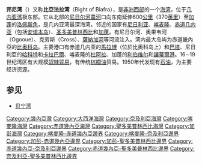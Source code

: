 {{Image|zh-hans=Jineiya_wan-zh.png|zh-hant=Jineiya_wan-zh-tw.png|thumb|350px|-{zh-hans:几内亚湾地图; zh-hant:幾內亞灣地圖;}-}}
'''邦尼湾'''（{{lang-en|'''Bight of Bonny'''}}）又称'''比亞法拉湾'''（Bight of Biafra），是[[非洲西部|非洲西部]]的一个[[海湾|海湾]]，位于[[几内亚湾|几内亚湾]]极东部。它从北部的[[尼日尔河|尼日尔河]][[農河|農河]]口向东南延伸600[[公里|公里]]（370[[英里|英里]]）至[[加蓬|加蓬]]的[[洛佩斯角|洛佩斯角]]，是几内亚湾最深海湾。邻近的国家有[[尼日利亚|尼日利亚]]、[[喀麦隆|喀麦隆]]、[[赤道几内亚|赤道几内亚]]（包括[[安诺本岛|安诺本岛]]）、[[圣多美普林西比|圣多美普林西比]]和[[加蓬|加蓬]]。有尼日尔河、奥果韦河（Ogooue）、克劳斯（Cross）、[[薩納加河|薩納加河]]等河流注入。湾内最大岛屿为赤道畿內亞的[[比奥科岛|比奥科岛]]。主要港口有赤道几内亚的[[馬拉博|馬拉博]]（位於比奥科岛上）和[[巴塔_(赤道几内亚)|巴塔]]、尼日利亞的[[哈科特港|哈科特]]和[[卡拉巴爾|卡拉巴爾]]、喀麦隆的[[杜阿拉|杜阿拉]]、加蓬的[[利伯维尔|利伯维尔]]和[[讓蒂爾港|讓蒂爾港]]。16∼19世纪湾区有大规模[[奴隸貿易|奴隸貿易]]，有传统[[棕櫚油|棕櫚油]]贸易。1950年代发现有[[石油|石油]]，为主要经济资源。

==参见==
* [[贝宁湾|贝宁湾]]

{{africa-geo-stub}}
{{DEFAULTSORT:Bonny}}
[[Category:幾內亞灣|Category:幾內亞灣]]
[[Category:大西洋海灣|Category:大西洋海灣]]
[[Category:奈及利亞海灣|Category:奈及利亞海灣]]
[[Category:喀麥隆海灣|Category:喀麥隆海灣]]
[[Category:赤道幾內亞海灣|Category:赤道幾內亞海灣]]
[[Category:聖多美普林西比海灣|Category:聖多美普林西比海灣]]
[[Category:加彭海灣|Category:加彭海灣]]
[[Category:喀麥隆-赤道幾內亞邊界|Category:喀麥隆-赤道幾內亞邊界]]
[[Category:喀麥隆-奈及利亞邊界|Category:喀麥隆-奈及利亞邊界]]
[[Category:加彭-赤道幾內亞邊界|Category:加彭-赤道幾內亞邊界]]
[[Category:加彭-聖多美普林西比邊界|Category:加彭-聖多美普林西比邊界]]
[[Category:赤道幾內亞-奈及利亞邊界|Category:赤道幾內亞-奈及利亞邊界]]
[[Category:赤道幾內亞-聖多美普林西比邊界|Category:赤道幾內亞-聖多美普林西比邊界]]
[[Category:奈及利亞-聖多美普林西比邊界|Category:奈及利亞-聖多美普林西比邊界]]